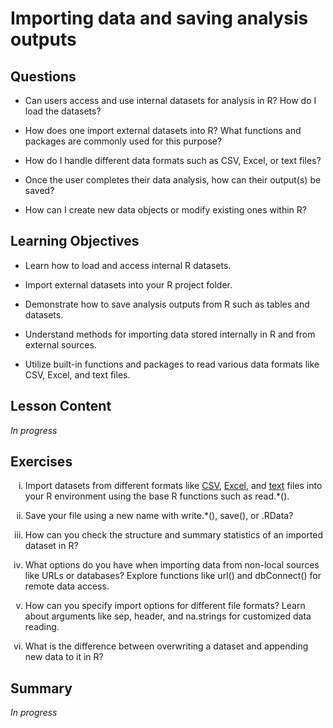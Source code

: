 # Importing data and saving analysis outputs {#sec-import-save}

## Questions

- Can users access and use internal datasets for analysis in R? How do I load the datasets?

- How does one import external datasets into R? What functions and packages are commonly used for this purpose?

- How do I handle different data formats such as CSV, Excel, or text files?

- Once the user completes their data analysis, how can their output(s) be saved?

- How can I create new data objects or modify existing ones within R?

## Learning Objectives

- Learn how to load and access internal R datasets.

- Import external datasets into your R project folder.

- Demonstrate how to save analysis outputs from R such as tables and datasets.

- Understand methods for importing data stored internally in R and from external sources.

- Utilize built-in functions and packages to read various data formats like CSV, Excel, and text files.

## Lesson Content

*In progress*

## Exercises

i. Import datasets from different formats like [CSV](), [Excel](), and [text]() files into your R environment using the base R functions such as read.*().

ii. Save your file using a new name with write.*(), save(), or .RData?

iii. How can you check the structure and summary statistics of an imported dataset in R?

iv. What options do you have when importing data from non-local sources like URLs or databases? Explore functions like url() and dbConnect() for remote data access.

v. How can you specify import options for different file formats? Learn about arguments like sep, header, and na.strings for customized data reading.

vi. What is the difference between overwriting a dataset and appending new data to it in R?

## Summary

*In progress*
